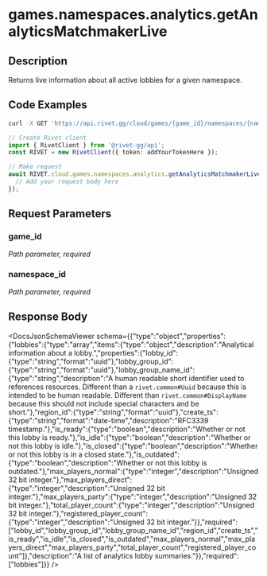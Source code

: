 

# games.namespaces.analytics.getAnalyticsMatchmakerLive

## Description

Returns live information about all active lobbies for a given namespace.


## Code Examples

<CodeGroup title='Request' tag='GET' label='https://api.rivet.gg/cloud/games/{game_id}/namespaces/{namespace_id}/analytics/matchmaker/live'>

```bash {{ title: 'cURL' }}
curl -X GET 'https://api.rivet.gg/cloud/games/{game_id}/namespaces/{namespace_id}/analytics/matchmaker/live'
```

```ts
// Create Rivet client
import { RivetClient } from '@rivet-gg/api';
const RIVET = new RivetClient({ token: addYourTokenHere });

// Make request
await RIVET.cloud.games.namespaces.analytics.getAnalyticsMatchmakerLive({
  // Add your request body here
});
```

</CodeGroup>


## Request Parameters


### game_id

_Path parameter, required_





### namespace_id

_Path parameter, required_





## Response Body

<DocsJsonSchemaViewer schema={{"type":"object","properties":{"lobbies":{"type":"array","items":{"type":"object","description":"Analytical information about a lobby.","properties":{"lobby_id":{"type":"string","format":"uuid"},"lobby_group_id":{"type":"string","format":"uuid"},"lobby_group_name_id":{"type":"string","description":"A human readable short identifier used to references resources. Different than a `rivet.common#Uuid` because this is intended to be human readable. Different than `rivet.common#DisplayName` because this should not include special characters and be short."},"region_id":{"type":"string","format":"uuid"},"create_ts":{"type":"string","format":"date-time","description":"RFC3339 timestamp."},"is_ready":{"type":"boolean","description":"Whether or not this lobby is ready."},"is_idle":{"type":"boolean","description":"Whether or not this lobby is idle."},"is_closed":{"type":"boolean","description":"Whether or not this lobby is in a closed state."},"is_outdated":{"type":"boolean","description":"Whether or not this lobby is outdated."},"max_players_normal":{"type":"integer","description":"Unsigned 32 bit integer."},"max_players_direct":{"type":"integer","description":"Unsigned 32 bit integer."},"max_players_party":{"type":"integer","description":"Unsigned 32 bit integer."},"total_player_count":{"type":"integer","description":"Unsigned 32 bit integer."},"registered_player_count":{"type":"integer","description":"Unsigned 32 bit integer."}},"required":["lobby_id","lobby_group_id","lobby_group_name_id","region_id","create_ts","is_ready","is_idle","is_closed","is_outdated","max_players_normal","max_players_direct","max_players_party","total_player_count","registered_player_count"]},"description":"A list of analytics lobby summaries."}},"required":["lobbies"]}} />

